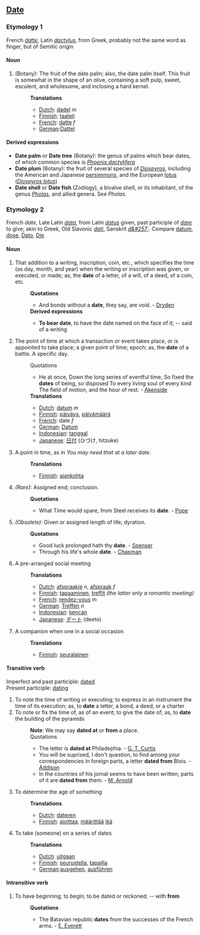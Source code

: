 ==[[Date]]==
===Etymology 1===
French ''[[datte]]'', Latin ''[[dactylus]]'', from Greek, probably not the same word as finger, but of Semitic origin
====Noun====
#(Botany): The fruit of the date palm; also, the date palm itself.  This fruit is somewhat in the shape of an olive, containing a soft pulp, sweet, esculent, and wholesome, and inclosing a hard kernel. 
#:'''Translations'''
#:*[[Dutch]]: [[dadel]] ''m''
#:*[[Finnish]]: [[taateli]]
#:*[[French]]: [[datte]] ''f''
#:*[[German]]:[[Dattel]]
====Derived expressions====
*'''Date palm''' or '''Date tree''' (Botany): the genus of palms which bear dates, of which common species is ''[[Phoenix dactylifera]]''
*'''Date plum''' (Botany): the fruit of several species of ''[[Diospyros]]'', including the American and Japanese [[persimmon]]s, and the European [[lotus]] (''[[Diospyros lotus]]'')
*'''Date shell''' or '''Date fish''' (Zoölogy), a bivalve shell, or its inhabitant, of the genus ''[[Pholas]]'', and allied genera. See ''Pholas''.

===Etymology 2===
French ''date'', Late Latin ''[[data]]'', from Latin ''[[datus]]'' given, past participle of ''[[dare]]'' to give; akin to Greek, Old Slavonic ''[[dati]]'', Sanskrit ''[[d&#257;]]''. Compare [[datum]], [[dose]], [[Dato]], [[Die]]
====Noun====
#That addition to a writing, inscription, coin, etc., which specifies the time (as day, month, and year) when the writing or inscription was given, or executed, or made; as, the '''date''' of a letter, of a will, of a deed, of a coin, etc.
#:'''Quotations'''
#:*And bonds without a '''date''', they say, are void. - [[Dryden]]
#:'''Derived expressions'''
#:*'''To bear date''', to have the date named on the face of it; -- said of a writing
#The point of time at which a transaction or event takes place, or is appointed to take place; a given point of time; epoch; as, the '''date''' of a battle.  A specific day.
#:Quotations
#:*He at once, Down the long series of eventful time, So fixed the '''dates''' of being, so disposed To every living soul of every kind The field of motion, and the hour of rest. - [[Akenside]]
#:'''Translations'''
#:*[[Dutch]]: [[datum]] ''m''
#:*[[Finnish]]: [[päiväys]], [[päivämäärä]]
#:*[[French]]: date ''f''
#:*[[German]]: [[Datum]]
#:*[[Indonesian]]: [[tanggal]]
#:*[[Japanese]]: [[日付]] (ひづけ, hitzuke)
#A point in time, as in ''You may need that at a later date.''
#:'''Translations'''
#:*[[Finnish]]: [[ajankohta]]
#''(Rare):'' Assigned end; conclusion.
#:'''Quotations'''
#:*What Time would spare, from Steel receives its '''date'''. - [[Pope]]
#''(Obsolete):'' Given or assigned length of life; dyration.
#:'''Quotations'''
#:*Good luck prolonged hath thy '''date'''. - [[Spenser]]
#:*Through his life's whole '''date'''. - [[Chapman]]
#A pre-arranged social meeting
#:'''Translations'''
#:*[[Dutch]]: [[afspraakje]] ''n'', [[afspraak]] ''f''
#:*[[Finnish]]: [[tapaaminen]], [[treffit]] ''(the latter only a romantic meeting)''
#:*[[French]]: [[rendez-vous]] ''m''
#:*[[German]]: [[Treffen]] ''n''
#:*[[Indonesian]]: [[kencan]]
#:*[[Japanese]]: [[デート]] (deeto)
#A companion when one in a social occasion
#:'''Translations'''
#:*[[Finnish]]: [[seuralainen]]
====Transitive verb====
Imperfect and past participle: [[dated]]<br>
Present participle: [[dating]] 
#To note the time of writing or executing; to express in an instrument the time of its execution; as, to '''date''' a letter, a bond, a deed, or a charter
#To note or fix the time of, as of an event; to give the date of; as, to '''date''' the building of the pyramids
#:'''Note''': We may say '''dated at''' or '''from''' a place.
#:Quotations
#:*The letter is '''dated at''' Philadephia. - [[G. T. Curtis]]
#:*You will be suprised, I don't question, to find among your correspondencies in foreign parts, a letter '''dated from''' Blois. - [[Addison]]
#:*In the countries of his jornal seems to have been written; parts of it are '''dated from''' them. - [[M. Arnold]]
#To determine the age of something
#:'''Translations'''
#:*[[Dutch]]: [[dateren]]
#:*[[Finnish]]: [[ajoittaa]], [[määrittää]] [[ikä]]
#To take (someone) on a series of dates
#:'''Translations'''
#:* [[Dutch]]: [[uitgaan]]
#:* [[Finnish]]: [[seurustella]], [[tapailla]]
#:* [[German]]:[[ausgehen]], [[ausführen]]
====Intransitive verb====
#To have beginning; to begin; to be dated or reckoned; -- with '''from'''
#:'''Quotations'''
#:*The Batavian republic '''dates''' from the successes of the French arms. - [[E. Everett]]
